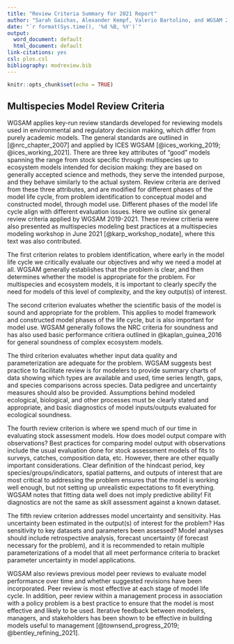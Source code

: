 ```yaml
---
title: "Review Criteria Summary for 2021 Report"
author: "Sarah Gaichas, Alexander Kempf, Valerio Bartolino, and WGSAM 2019-2021"
date: "`r format(Sys.time(), '%d %B, %Y')`"
output:
  word_document: default
  html_document: default
link-citations: yes
csl: plos.csl
bibliography: modreview.bib
---
```


```r
knitr::opts_chunk$set(echo = TRUE)
```

## Multispecies Model Review Criteria

WGSAM applies key-run review standards developed for reviewing models used in environmental and regulatory decision making, which differ from purely academic models. The general standards are outlined in [@nrc_chapter_2007] and applied by ICES WGSAM [@ices_working_2019; @ices_working_2021]. There are three key attributes of “good” models spanning the range from stock specific through multispecies up to ecosystem models intended for decision making: they are based on generally accepted science and methods, they serve the intended purpose, and they behave similarly to the actual system. Review criteria are derived from these three attributes, and are modified for different phases of the model life cycle, from problem identification to conceptual model and constructed model, through model use. Different phases of the model life cycle align with different evaluation issues. Here we outline six general review criteria applied by WGSAM 2019-2021. These review critieria were also presented as multispecies modeling best practices at a multispecies modeling workshop in June 2021 [@karp_workshop_nodate], where this text was also contributed.

The first criterion relates to problem identification, where early in the model life cycle we critically evaluate our objectives and why we need a model at all. WGSAM generally establishes that the problem is clear, and then determines whether the model is appropriate for the problem. For multispecies and ecosystem models, it is important to clearly specify the need for models of this level of complexity, and the key output(s) of interest.

The second criterion evaluates whether the scientific basis of the model is sound and appropriate for the problem. This applies to model framework and constructed model phases of the life cycle, but is also important for model use. WGSAM generally follows the NRC criteria for soundness and has also used basic performance critiera outlined in @kaplan_guinea_2016 for general soundness of complex ecosystem models. 

The third criterion evaluates whether input data quality and parameterization are adequate for the problem. WGSAM suggests best practice to facilitate review is for modelers to provide summary charts of data showing which types are available and used, time series length, gaps, and species comparisons across species. Data pedigree and uncertainty measures should also be provided. Assumptions behind modeled ecological, biological, and other processes must be clearly stated and appropriate, and basic diagnostics of model inputs/outputs evaluated for ecological soundness.

The fourth review criterion is where we spend much of our time in evaluating stock assessment models. How does model output compare with observations? Best practices for comparing model output with observations include the usual evaluation done for stock assessment models of fits to surveys, catches, composition data, etc. However, there are other equally important considerations. Clear definition of the hindcast period, key species/groups/indicators, spatial patterns, and outputs of interest that are most critical to addressing the problem ensures that the model is working well enough, but not setting up unrealistic expectations to fit everything. WGSAM notes that fitting data well does not imply predictive ability! Fit diagnostics are not the same as skill assessment against a known dataset. 

The fifth review criterion addresses model uncertainty and sensitivity. Has uncertainty been estimated in the output(s) of interest for the problem? Has sensitivity to key datasets and parameters been assessed? Model analyses should include retrospective analysis, forecast uncertainty (if forecast necessary for the problem), and it is recommended to retain multiple parameterizations of a model that all meet performance criteria to bracket parameter uncertainty in model applications. 

WGSAM also reviews previous model peer reviews to evaluate model performance over time and whether suggested revisions have been incorporated. Peer review is most effective at each stage of model life cycle. In addition, peer review within a management process in association with a policy problem is a best practice to ensure that the model is most effective and likely to be used. Iterative feedback between modelers, managers, and stakeholders has been shown to be effective in building models useful to management [@townsend_progress_2019; @bentley_refining_2021].
